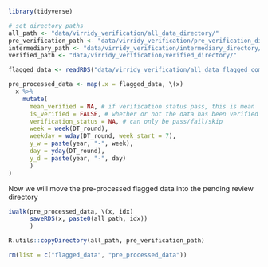 ```r
library(tidyverse)
```

```r
# set directory paths
all_path <- "data/virridy_verification/all_data_directory/"
pre_verification_path <- "data/virridy_verification/pre_verification_directory/"
intermediary_path <- "data/virridy_verification/intermediary_directory/"
verified_path <- "data/virridy_verification/verified_directory/"
```

```r
flagged_data <- readRDS("data/virridy_verification/all_data_flagged_complete.RDS")

pre_processed_data <- map(.x = flagged_data, \(x)
  x %>% 
    mutate(
      mean_verified = NA, # if verification status pass, this is mean
      is_verified = FALSE, # whether or not the data has been verified
      verification_status = NA, # can only be pass/fail/skip 
      week = week(DT_round), 
      weekday = wday(DT_round, week_start = 7),
      y_w = paste(year, "-", week),
      day = yday(DT_round),
      y_d = paste(year, "-", day)
      )
)
```

Now we will move the pre-processed flagged data into the pending review directory
```r
iwalk(pre_processed_data, \(x, idx)
      saveRDS(x, paste0(all_path, idx))
      )

R.utils::copyDirectory(all_path, pre_verification_path)
```

```r
rm(list = c("flagged_data", "pre_processed_data"))
```

